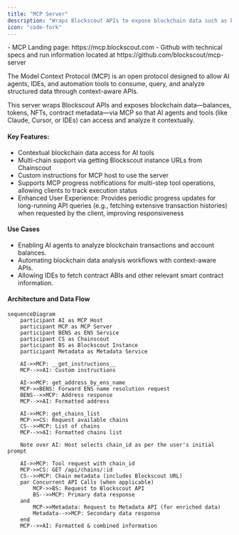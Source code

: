 ```yaml
---
title: "MCP Server"
description: "Wraps Blockscout APIs to expose blockchain data such as balances, tokens, NFTs, and contract metadata via MCP"
icon: "code-fork"
---
```


<Tip>
  - MCP Landing page: https://mcp.blockscout.com
  - Github with technical specs and run information located at https://github.com/blockscout/mcp-server
</Tip>

The Model Context Protocol (MCP) is an open protocol designed to allow AI agents, IDEs, and automation tools to consume, query, and analyze structured data through context-aware APIs.

This server wraps Blockscout APIs and exposes blockchain data—balances, tokens, NFTs, contract metadata—via MCP so that AI agents and tools (like Claude, Cursor, or IDEs) can access and analyze it contextually.

#### **Key Features:**

- Contextual blockchain data access for AI tools
- Multi-chain support via getting Blockscout instance URLs from Chainscout
- Custom instructions for MCP host to use the server
- Supports MCP progress notifications for multi-step tool operations, allowing clients to track execution status
- Enhanced User Experience: Provides periodic progress updates for long-running API queries (e.g., fetching extensive transaction histories) when requested by the client, improving responsiveness

#### Use Cases

- Enabling AI agents to analyze blockchain transactions and account balances.
- Automating blockchain data analysis workflows with context-aware APIs.
- Allowing IDEs to fetch contract ABIs and other relevant smart contract information.

#### **Architecture and Data Flow**

```mermaid
sequenceDiagram
    participant AI as MCP Host
    participant MCP as MCP Server
    participant BENS as ENS Service
    participant CS as Chainscout
    participant BS as Blockscout Instance
    participant Metadata as Metadata Service

    AI->>MCP: __get_instructions__
    MCP-->>AI: Custom instructions

    AI->>MCP: get_address_by_ens_name
    MCP->>BENS: Forward ENS name resolution request
    BENS-->>MCP: Address response
    MCP-->>AI: Formatted address

    AI->>MCP: get_chains_list
    MCP->>CS: Request available chains
    CS-->>MCP: List of chains
    MCP-->>AI: Formatted chains list

    Note over AI: Host selects chain_id as per the user's initial prompt

    AI->>MCP: Tool request with chain_id
    MCP->>CS: GET /api/chains/:id
    CS-->>MCP: Chain metadata (includes Blockscout URL)
    par Concurrent API Calls (when applicable)
        MCP->>BS: Request to Blockscout API
        BS-->>MCP: Primary data response
    and
        MCP->>Metadata: Request to Metadata API (for enriched data)
        Metadata-->>MCP: Secondary data response
    end
    MCP-->>AI: Formatted & combined information
```